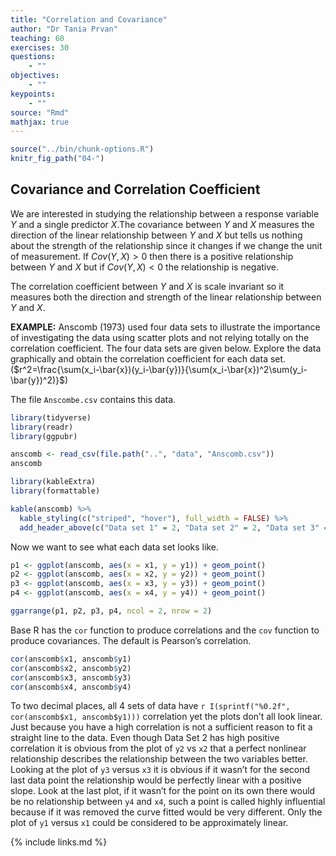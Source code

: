 ```yaml
---
title: "Correlation and Covariance"
author: "Dr Tania Prvan"
teaching: 60
exercises: 30
questions:
    - ""
objectives:
    - ""
keypoints:
    - ""
source: "Rmd"
mathjax: true
---
```



```r
source("../bin/chunk-options.R")
knitr_fig_path("04-")
```


## Covariance and Correlation Coefficient

We are interested in studying the relationship between a response variable $Y$ and a single
predictor $X$.The covariance between $Y$ and $X$ measures the direction of the linear
relationship between $Y$ and $X$ but tells us nothing about the strength of the relationship
since it changes if we change the unit of measurement. If $Cov(Y,X)>0$ then there is a positive
relationship between $Y$ and $X$ but if $Cov(Y,X)<0$ the relationship is negative.

The correlation coefficient between $Y$ and $X$ is scale invariant so it measures both the
direction and strength of the linear relationship between $Y$ and $X$.

**EXAMPLE:** Anscomb (1973) used four data sets to illustrate the importance of investigating
the data using scatter plots and not relying totally on the correlation coefficient. The four
data sets are given below. Explore the data graphically and obtain the correlation coefficient
for each data set.
($r^2=\frac{\sum(x_i-\bar{x})(y_i-\bar{y})}{\sum(x_i-\bar{x})^2\sum(y_i-\bar{y})^2)}$)

The file `Anscombe.csv` contains this data.

```r
library(tidyverse)
library(readr)
library(ggpubr)

anscomb <- read_csv(file.path("..", "data", "Anscomb.csv"))
anscomb
```

```r
library(kableExtra)
library(formattable)

kable(anscomb) %>%
  kable_styling(c("striped", "hover"), full_width = FALSE) %>%
  add_header_above(c("Data set 1" = 2, "Data set 2" = 2, "Data set 3" = 2, "Data set 4" = 2))
```

Now we want to see what each data set looks like.

```r
p1 <- ggplot(anscomb, aes(x = x1, y = y1)) + geom_point()
p2 <- ggplot(anscomb, aes(x = x2, y = y2)) + geom_point()
p3 <- ggplot(anscomb, aes(x = x3, y = y3)) + geom_point()
p4 <- ggplot(anscomb, aes(x = x4, y = y4)) + geom_point()

ggarrange(p1, p2, p3, p4, ncol = 2, nrow = 2)
```

Base R has the `cor` function to produce correlations and the `cov` function to produce
covariances. The default is Pearson's correlation.

```r
cor(anscomb$x1, anscomb$y1)
cor(anscomb$x2, anscomb$y2)
cor(anscomb$x3, anscomb$y3)
cor(anscomb$x4, anscomb$y4)
```

To two decimal places, all 4 sets of data have
`r I(sprintf("%0.2f", cor(anscomb$x1, anscomb$y1)))`
correlation yet the plots don't all look linear. Just because you have a high correlation is not
a sufficient reason to fit a straight line to the data. Even though Data Set 2 has high positive
correlation it is obvious from the plot of `y2` vs `x2` that a perfect nonlinear relationship
describes the relationship between the two variables better. Looking at the plot of `y3` versus
`x3` it is obvious if it wasn't for the second last data point the relationship would be
perfectly linear with a positive slope. Look at the last plot, if it wasn't for the point on its
own there would be no relationship between `y4` and `x4`, such a point is called highly
influential because if it was removed the curve fitted would be very different. Only the plot of
`y1` versus `x1` could be considered to be approximately linear.

{% include links.md %}
